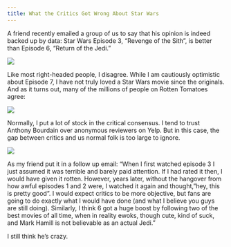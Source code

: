 ```yaml
---
title: What the Critics Got Wrong About Star Wars
---
```


A friend recently emailed a group of us to say that his opinion is indeed backed up by data: Star Wars Episode 3, "Revenge of the Sith", is better than Episode 6, "Return of the Jedi." 

![](/images/2015/StatWars/Critics.png)

Like most right-headed people, I disagree. While I am cautiously optimistic about Episode 7, I have not truly loved a Star Wars movie since the originals. And as it turns out, many of the millions of people on Rotten Tomatoes agree:

![](/images/2015/StatWars/Audience.png)

Normally, I put a lot of stock in the critical consensus. I tend to trust Anthony Bourdain over anonymous reviewers on Yelp. But in this case, the gap between critics and us normal folk is too large to ignore. 

![](/images/2015/StatWars/Scatter.png)

As my friend put it in a follow up email: "When I first watched episode 3 I just assumed it was terrible and barely paid attention. If I had rated it then, I would have given it rotten. However, years later, without the hangover from how awful episodes 1 and 2 were, I watched it again and thought, "hey, this is pretty good". I would expect critics to be more objective, but fans are going to do exactly what I would have done (and what I believe you guys are still doing). Similarly, I think 6 got a huge boost by following two of the best movies of all time, when in reality ewoks, though cute, kind of suck, and Mark Hamill is not believable as an actual Jedi."

I still think he's crazy. 


